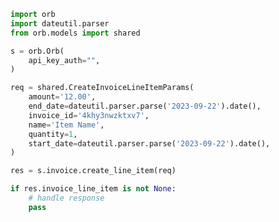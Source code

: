 ```python CreateInvoiceLineItem.py
import orb
import dateutil.parser
from orb.models import shared

s = orb.Orb(
    api_key_auth="",
)

req = shared.CreateInvoiceLineItemParams(
    amount='12.00',
    end_date=dateutil.parser.parse('2023-09-22').date(),
    invoice_id='4khy3nwzktxv7',
    name='Item Name',
    quantity=1,
    start_date=dateutil.parser.parse('2023-09-22').date(),
)

res = s.invoice.create_line_item(req)

if res.invoice_line_item is not None:
    # handle response
    pass
```
